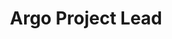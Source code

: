 ---
title: Argo Project Lead
name: Alexander Matyushentsev
site: https://argoproj.github.io/
company: Intuit
talk: normal
talk-title: Argo CD Production Best Practices
headshot: alexander-matyushentsev.jpg
twitter: https://twitter.com/a_matyushentsev
---